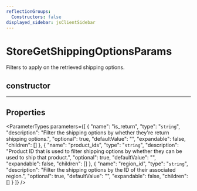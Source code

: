 ```yaml
---
reflectionGroups:
  Constructors: false
displayed_sidebar: jsClientSidebar
---
```



# StoreGetShippingOptionsParams

Filters to apply on the retrieved shipping options.

## constructor

___

## Properties

<ParameterTypes parameters={[
  {
    "name": "is_return",
    "type": "`string`",
    "description": "Filter the shipping options by whether they're return shipping options.",
    "optional": true,
    "defaultValue": "",
    "expandable": false,
    "children": []
  },
  {
    "name": "product_ids",
    "type": "`string`",
    "description": "Product ID that is used to filter shipping options by whether they can be used to ship that product.",
    "optional": true,
    "defaultValue": "",
    "expandable": false,
    "children": []
  },
  {
    "name": "region_id",
    "type": "`string`",
    "description": "Filter the shipping options by the ID of their associated region.",
    "optional": true,
    "defaultValue": "",
    "expandable": false,
    "children": []
  }
]} />
